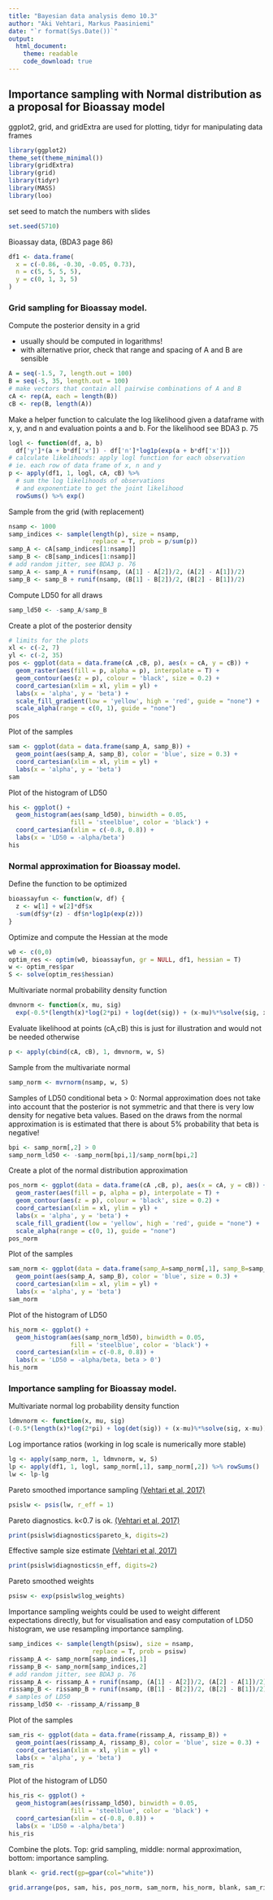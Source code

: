 ```yaml
---
title: "Bayesian data analysis demo 10.3"
author: "Aki Vehtari, Markus Paasiniemi"
date: "`r format(Sys.Date())`"
output:
  html_document:
    theme: readable
    code_download: true
---
```

## Importance sampling with Normal distribution as a proposal for Bioassay model

ggplot2, grid, and gridExtra are used for plotting, tidyr for
manipulating data frames

```r
library(ggplot2)
theme_set(theme_minimal())
library(gridExtra)
library(grid)
library(tidyr)
library(MASS)
library(loo)
```

set seed to match the numbers with slides

```r
set.seed(5710)
```

Bioassay data, (BDA3 page 86)

```r
df1 <- data.frame(
  x = c(-0.86, -0.30, -0.05, 0.73),
  n = c(5, 5, 5, 5),
  y = c(0, 1, 3, 5)
)
```

### Grid sampling for Bioassay model.
Compute the posterior density in a grid

- usually should be computed in logarithms!
- with alternative prior, check that range and spacing of A and B
  are sensible

```r
A = seq(-1.5, 7, length.out = 100)
B = seq(-5, 35, length.out = 100)
# make vectors that contain all pairwise combinations of A and B
cA <- rep(A, each = length(B))
cB <- rep(B, length(A))
```

Make a helper function to calculate the log likelihood
given a dataframe with x, y, and n and evaluation
points a and b. For the likelihood see BDA3 p. 75

```r
logl <- function(df, a, b)
  df['y']*(a + b*df['x']) - df['n']*log1p(exp(a + b*df['x']))
# calculate likelihoods: apply logl function for each observation
# ie. each row of data frame of x, n and y
p <- apply(df1, 1, logl, cA, cB) %>%
  # sum the log likelihoods of observations
  # and exponentiate to get the joint likelihood
  rowSums() %>% exp()
```

Sample from the grid (with replacement)

```r
nsamp <- 1000
samp_indices <- sample(length(p), size = nsamp,
                       replace = T, prob = p/sum(p))
samp_A <- cA[samp_indices[1:nsamp]]
samp_B <- cB[samp_indices[1:nsamp]]
# add random jitter, see BDA3 p. 76
samp_A <- samp_A + runif(nsamp, (A[1] - A[2])/2, (A[2] - A[1])/2)
samp_B <- samp_B + runif(nsamp, (B[1] - B[2])/2, (B[2] - B[1])/2)
```

Compute LD50 for all draws

```r
samp_ld50 <- -samp_A/samp_B
```

Create a plot of the posterior density

```r
# limits for the plots
xl <- c(-2, 7)
yl <- c(-2, 35)
pos <- ggplot(data = data.frame(cA ,cB, p), aes(x = cA, y = cB)) +
  geom_raster(aes(fill = p, alpha = p), interpolate = T) +
  geom_contour(aes(z = p), colour = 'black', size = 0.2) +
  coord_cartesian(xlim = xl, ylim = yl) +
  labs(x = 'alpha', y = 'beta') +
  scale_fill_gradient(low = 'yellow', high = 'red', guide = "none") +
  scale_alpha(range = c(0, 1), guide = "none")
pos
```

Plot of the samples

```r
sam <- ggplot(data = data.frame(samp_A, samp_B)) +
  geom_point(aes(samp_A, samp_B), color = 'blue', size = 0.3) +
  coord_cartesian(xlim = xl, ylim = yl) +
  labs(x = 'alpha', y = 'beta')
sam
```

Plot of the histogram of LD50

```r
his <- ggplot() +
  geom_histogram(aes(samp_ld50), binwidth = 0.05,
                 fill = 'steelblue', color = 'black') +
  coord_cartesian(xlim = c(-0.8, 0.8)) +
  labs(x = 'LD50 = -alpha/beta')
his
```

### Normal approximation for Bioassay model.
Define the function to be optimized

```r
bioassayfun <- function(w, df) {
  z <- w[1] + w[2]*df$x
  -sum(df$y*(z) - df$n*log1p(exp(z)))
}
```

Optimize and compute the Hessian at the mode

```r
w0 <- c(0,0)
optim_res <- optim(w0, bioassayfun, gr = NULL, df1, hessian = T)
w <- optim_res$par
S <- solve(optim_res$hessian)
```

Multivariate normal probability density function

```r
dmvnorm <- function(x, mu, sig)
  exp(-0.5*(length(x)*log(2*pi) + log(det(sig)) + (x-mu)%*%solve(sig, x-mu)))
```

Evaluate likelihood at points (cA,cB) 
this is just for illustration and would not be needed otherwise

```r
p <- apply(cbind(cA, cB), 1, dmvnorm, w, S)
```

Sample from the multivariate normal

```r
samp_norm <- mvrnorm(nsamp, w, S)
```

Samples of LD50 conditional beta > 0:
Normal approximation does not take into account that the posterior
is not symmetric and that there is very low density for negative
beta values. Based on the draws from the normal approximation
is is estimated that there is about 5% probability that beta is negative!

```r
bpi <- samp_norm[,2] > 0
samp_norm_ld50 <- -samp_norm[bpi,1]/samp_norm[bpi,2]
```

Create a plot of the normal distribution approximation

```r
pos_norm <- ggplot(data = data.frame(cA ,cB, p), aes(x = cA, y = cB)) +
  geom_raster(aes(fill = p, alpha = p), interpolate = T) +
  geom_contour(aes(z = p), colour = 'black', size = 0.2) +
  coord_cartesian(xlim = xl, ylim = yl) +
  labs(x = 'alpha', y = 'beta') +
  scale_fill_gradient(low = 'yellow', high = 'red', guide = "none") +
  scale_alpha(range = c(0, 1), guide = "none")
pos_norm
```

Plot of the samples

```r
sam_norm <- ggplot(data = data.frame(samp_A=samp_norm[,1], samp_B=samp_norm[,2])) +
  geom_point(aes(samp_A, samp_B), color = 'blue', size = 0.3) +
  coord_cartesian(xlim = xl, ylim = yl) +
  labs(x = 'alpha', y = 'beta')
sam_norm
```

Plot of the histogram of LD50

```r
his_norm <- ggplot() +
  geom_histogram(aes(samp_norm_ld50), binwidth = 0.05,
                 fill = 'steelblue', color = 'black') +
  coord_cartesian(xlim = c(-0.8, 0.8)) +
  labs(x = 'LD50 = -alpha/beta, beta > 0')
his_norm
```

### Importance sampling for Bioassay model.
Multivariate normal log probability density function

```r
ldmvnorm <- function(x, mu, sig)
(-0.5*(length(x)*log(2*pi) + log(det(sig)) + (x-mu)%*%solve(sig, x-mu)))
```

Log importance ratios (working in log scale is numerically more stable)

```r
lg <- apply(samp_norm, 1, ldmvnorm, w, S)
lp <- apply(df1, 1, logl, samp_norm[,1], samp_norm[,2]) %>% rowSums()
lw <- lp-lg
```

Pareto smoothed importance sampling
[(Vehtari et al, 2017)](https://arxiv.org/abs/1507.02646)

```r
psislw <- psis(lw, r_eff = 1)
```

Pareto diagnostics. k<0.7 is ok.
[(Vehtari et al, 2017)](https://arxiv.org/abs/1507.02646)

```r
print(psislw$diagnostics$pareto_k, digits=2)
```

Effective sample size estimate
[(Vehtari et al, 2017)](https://arxiv.org/abs/1507.02646)

```r
print(psislw$diagnostics$n_eff, digits=2)
```

Pareto smoothed weights

```r
psisw <- exp(psislw$log_weights)
```

Importance sampling weights could be used to weight different
expectations directly, but for visualisation and easy computation
of LD50 histogram, we use resampling importance sampling.

```r
samp_indices <- sample(length(psisw), size = nsamp,
                       replace = T, prob = psisw)
rissamp_A <- samp_norm[samp_indices,1]
rissamp_B <- samp_norm[samp_indices,2]
# add random jitter, see BDA3 p. 76
rissamp_A <- rissamp_A + runif(nsamp, (A[1] - A[2])/2, (A[2] - A[1])/2)
rissamp_B <- rissamp_B + runif(nsamp, (B[1] - B[2])/2, (B[2] - B[1])/2)
# samples of LD50 
rissamp_ld50 <- -rissamp_A/rissamp_B
```

Plot of the samples

```r
sam_ris <- ggplot(data = data.frame(rissamp_A, rissamp_B)) +
  geom_point(aes(rissamp_A, rissamp_B), color = 'blue', size = 0.3) +
  coord_cartesian(xlim = xl, ylim = yl) +
  labs(x = 'alpha', y = 'beta')
sam_ris
```

Plot of the histogram of LD50

```r
his_ris <- ggplot() +
  geom_histogram(aes(rissamp_ld50), binwidth = 0.05,
                 fill = 'steelblue', color = 'black') +
  coord_cartesian(xlim = c(-0.8, 0.8)) +
  labs(x = 'LD50 = -alpha/beta')
his_ris
```

Combine the plots. Top: grid sampling, middle: normal
approximation, bottom: importance sampling.

```r
blank <- grid.rect(gp=gpar(col="white"))
```
```r
grid.arrange(pos, sam, his, pos_norm, sam_norm, his_norm, blank, sam_ris, his_ris, ncol=3)
```

